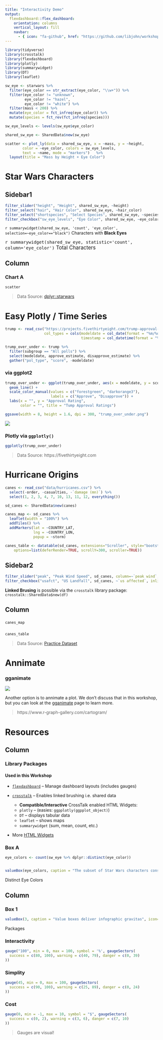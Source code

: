 ```yaml
---
title: "Interactivity Demo"
output: 
  flexdashboard::flex_dashboard:
    orientation: columns
    vertical_layout: fill
    navbar: 
      - { icon: "fa-github", href: "https://github.com/libjohn/workshop_dash_explore", align: right }
---
```


```r
library(tidyverse)
library(crosstalk)
library(flexdashboard)
library(plotly)
library(summarywidget)
library(DT)
library(leaflet)
```

```r
sw_eye <- starwars %>% 
  filter(eye_color == str_extract(eye_color, "\\w+")) %>% 
  filter(eye_color != "unknown", 
         eye_color != "hazel", 
         eye_color != "white") %>% 
  filter(mass < 200) %>% 
  mutate(eye_color = fct_infreq(eye_color)) %>% 
  mutate(species = fct_rev(fct_infreq(species)))

sw_eye_levels <- levels(sw_eye$eye_color)

shared_sw_eye <- SharedData$new(sw_eye)
```

```r
scatter <- plot_ly(data = shared_sw_eye, x = ~mass, y = ~height, 
        color = ~eye_color, colors = sw_eye_levels,
        text = ~name, mode = "markers")   %>% 
  layout(title = "Mass by Height + Eye Color")
```


Star Wars Characters
=============================================================

Sidebar1 {.sidebar}
-----------------------------------------------------------------------

```r
filter_slider("height", "Height", shared_sw_eye, ~height)
filter_select("hair", "Hair Color", shared_sw_eye, ~hair_color)
filter_select("shortspecies", "Select Species", shared_sw_eye, ~species)
filter_checkbox("sw_eye_levels", "Eye Color", shared_sw_eye, ~eye_color, columns = 2)

```



`r summarywidget(shared_sw_eye, 'count', 'eye_color', selection=~eye_color=="black")` Characters with **Black Eyes**

<big>`r summarywidget(shared_sw_eye, statistic='count', column='eye_color')` Total Characters</big>


Column
-----------------------------------------------------------------------

### Chart A 

```r
scatter
```

> Data Source:  [dplyr::starwars](https://dplyr.tidyverse.org/reference/starwars.html)

Easy Plotly / Time Series
=========================================================

```r
trump <- read_csv("https://projects.fivethirtyeight.com/trump-approval-data/approval_topline.csv", 
                  col_types = cols(modeldate = col_date(format = "%m/%d/%Y"), 
                                   timestamp = col_datetime(format = "%H:%M:%S %d %b %Y ")))

trump_over_under <- trump %>% 
  filter(subgroup == "All polls") %>% 
  select(modeldate, approve_estimate, disapprove_estimate) %>%
  gather("pol_type", "score", -modeldate)
```


### via ggplot2

```r
trump_over_under <- ggplot(trump_over_under, aes(x = modeldate, y = score, color = pol_type)) +
  geom_line() +
  scale_color_manual(values = c("forestgreen", "darkorange3"),
                     labels = c("Approve", "Disapprove")) +
  labs(x = "", y = "Approval Rating",
       color = "", title = "Tump Approval Ratings")

ggsave(width = 8, height = 1.6, dpi = 300, "trump_over_under.png")
```

![](trump_over_under.png)


###  Plotly via `ggplotly()`


```r
ggplotly(trump_over_under) 
```

>  Data Source:  https://fivethirtyeight.com


Hurricane Origins {data-icon="fa-map"}
===========================================================

```r
canes <- read_csv("data/hurricanes.csv") %>% 
  select(-order, -casualties, -`damage (mn)`) %>% 
  select(1, 2, 3, 4, 7, 10, 13, 11, 12, everything())

sd_canes <- SharedData$new(canes)

canes_map <- sd_canes %>% 
  leaflet(width = "100%") %>% 
  addTiles() %>% 
  addMarkers(lat = ~COUNTRY_LAT, 
             lng = ~COUNTRY_LON, 
             popup = ~storm)

canes_table <- datatable(sd_canes, extensions="Scroller", style="bootstrap", class="compact", width="100%",
    options=list(deferRender=TRUE, scrollY=300, scroller=TRUE))
```


Sidebar2 {.sidebar}
-----------------------------------------------------------------------

```r
filter_slider("peak", "Peak Wind Speed", sd_canes, column=~`peak wind`, step=10)
filter_checkbox("usafct", "US Landfall", sd_canes, ~`us affected`, inline = TRUE)
```


**Linked Brusing** is possible via the `crosstalk` library package:  `crosstalk::SharedData$new(df)`

Column
-----------------

###

```r
canes_map
```

### 

```r
canes_table
```

> Data Source:  [Practice Dataset](https://github.com/libjohn/workshop_dash_explore/blob/master/data/hurricanes.csv)

Annimate
==============================================================

### gganimate

<img src = "https://i0.wp.com/www.r-graph-gallery.com/wp-content/uploads/2018/01/333_Animated_Cartogram_8.gif?ssl=1">

Another option is to annimate a plot.  We don't discuss that in this workshop, but you can look at the [gganimate](https://gganimate.com/) page to learn more.

> https://www.r-graph-gallery.com/cartogram/


Resources
=============================================================

Column {data-width="66%"}
-------------------------------------------------------------

###  Library Packages


#### Used in this Workshop

- [`flexdashboard`](https://rmarkdown.rstudio.com/flexdashboard/) -- Manage dashboard layouts (includes gauges)
- [`crosstalk`](https://rstudio.github.io/crosstalk/) -- Enables linked brushing i.e. shared data

    - **Compatible/Interactive** CrossTalk enabled HTML Widgets:
    - `plotly` -- (easies:  `ggpplotly(ggpplot_object)`)
    - `DT`  -- displays tabular data
    - `leaflet` -- shows maps
    - `summarywidget` (sum, mean, count, etc.)
    
- More [HTML Widgets](https://www.htmlwidgets.org/)    

### Box A

```r
eye_colors <- count(sw_eye %>% dplyr::distinct(eye_color)) 


valueBox(eye_colors, caption = "The subset of Star Wars characters consists of several distinct eye colors", icon="fa-eye", color = "rgb(224,102,255)")
```

Distinct Eye Colors

Column {data-width="33%"}
------------------------------------------------------

### Box 1

```r
valueBox(3, caption = "Value boxes deliver infographic gravitas", icon="fa-thumbs-up")
```


Packages

### Interactivity

```r
gauge("100", min = 0, max = 100, symbol = '%', gaugeSectors(
  success = c(80, 100), warning = c(40, 79), danger = c(0, 39)
))
```


### Simplity

```r
gauge(45, min = 0, max = 100, gaugeSectors(
  success = c(90, 100), warning = c(25, 89), danger = c(0, 24)
))
```

### Cost

```r
gauge(0, min = -1, max = 10, symbol = "$", gaugeSectors(
  success = c(0, 2), warning = c(3, 6), danger = c(7, 10)
))
```

> Gauges are visual!
